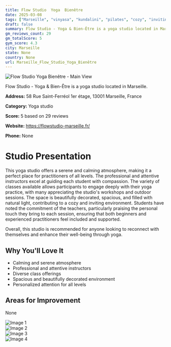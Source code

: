 ```yaml
---
title: Flow Studio  Yoga  Bienêtre
date: 2025-03-08
tags: ["Marseille", "vinyasa", "kundalini", "pilates", "cozy", "inviting", "Marseille"]  
draft: false
summary: Flow Studio - Yoga & Bien-Être is a yoga studio located in Marseille.
gm_reviews_count: 29
gm_totalScore: 5
gym_score: 4.3
city: Marseille
state: None
country: None
url: Marseille_Flow_Studio_Yoga_Bienêtre
---
```


<div className="aspect-[16/9] relative my-8">
  <img 
    src="https://lh5.googleusercontent.com/p/AF1QipPuXZ0nYfhPB1tQ7-cUTYJD9ZIHle_YDDPm6fkK=w1920-h1080-k-no"
    alt="Flow Studio  Yoga  Bienêtre - Main View"
    className="object-cover absolute inset-0 w-full h-full rounded-lg"
  />
</div>

Flow Studio - Yoga & Bien-Être is a yoga studio located in Marseille.

**Address:** 58 Rue Saint-Ferréol 1er étage, 13001 Marseille, France

**Category:** Yoga studio

**Score:** 5 based on 29 reviews

**Website:** https://flowstudio-marseille.fr/

**Phone:** None

# Studio Presentation

This yoga studio offers a serene and calming atmosphere, making it a perfect place for practitioners of all levels. The professional and attentive instructors excel at guiding each student with compassion. The variety of classes available allows participants to engage deeply with their yoga practice, with many appreciating the studio's workshops and outdoor sessions. The space is beautifully decorated, spacious, and filled with natural light, contributing to a cozy and inviting environment. Students have noted the commitment of the teachers, particularly praising the personal touch they bring to each session, ensuring that both beginners and experienced practitioners feel included and supported.

Overall, this studio is recommended for anyone looking to reconnect with themselves and enhance their well-being through yoga.

## Why You'll Love It

- Calming and serene atmosphere
- Professional and attentive instructors
- Diverse class offerings
- Spacious and beautifully decorated environment
- Personalized attention for all levels

## Areas for Improvement

None

<div className="grid grid-cols-1 xl:grid-cols-2 gap-4 my-8">
<div className="aspect-[4/3] relative"><img src="https://lh5.googleusercontent.com/p/AF1QipMQ5NueomxFm-uXxjyj2v8R-m1F8iNNvAeFP9Sy=w1920-h1080-k-no" alt="Image 1" className="object-cover absolute inset-0 w-full h-full rounded-lg" /></div>
<div className="aspect-[4/3] relative"><img src="https://lh5.googleusercontent.com/p/AF1QipMf5ruqtzzKAu0p11E8GwY2Smjehk-exrs7qR_V=w1920-h1080-k-no" alt="Image 2" className="object-cover absolute inset-0 w-full h-full rounded-lg" /></div>
<div className="aspect-[4/3] relative"><img src="https://lh5.googleusercontent.com/p/AF1QipOvY1iJaDiL_KyRk5ugfXnezeoALQbQUnBUmLnu=w1920-h1080-k-no" alt="Image 3" className="object-cover absolute inset-0 w-full h-full rounded-lg" /></div>
<div className="aspect-[4/3] relative"><img src="https://lh5.googleusercontent.com/p/AF1QipPVL8jtfst4DAxAwmNpkUZ20UfL0SGqQ2h8gc77=w1920-h1080-k-no" alt="Image 4" className="object-cover absolute inset-0 w-full h-full rounded-lg" /></div>
</div>